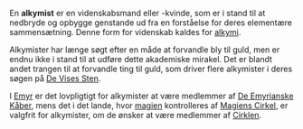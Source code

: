 {{title:Alkymist}}
{{author:Laura Holmegaard}}
{{timestamp:2009-10-29T12:23:13Z}}
{{copyright:Alkymist}}
En '''alkymist''' er en videnskabsmand eller -kvinde, som er i stand til at nedbryde og opbygge genstande ud fra en forståelse for deres elementære sammensætning. Denne form for videnskab kaldes for [[alkymi]].

Alkymister har længe søgt efter en måde at forvandle bly til guld, men er endnu ikke i stand til at udføre dette akademiske mirakel. Det er blandt andet trangen til at forvandle ting til guld, som driver flere alkymister i deres søgen på [[De Vises Sten]].

I [[Emyr]] er det lovpligtigt for alkymister at være medlemmer af [[De Emyrianske Kåber]], mens det i det lande, hvor [[magi|magien]] kontrolleres af [[Magiens Cirkel]], er valgfrit for alkymister, om de ønsker at være medlemmer af [[Cirklen]].